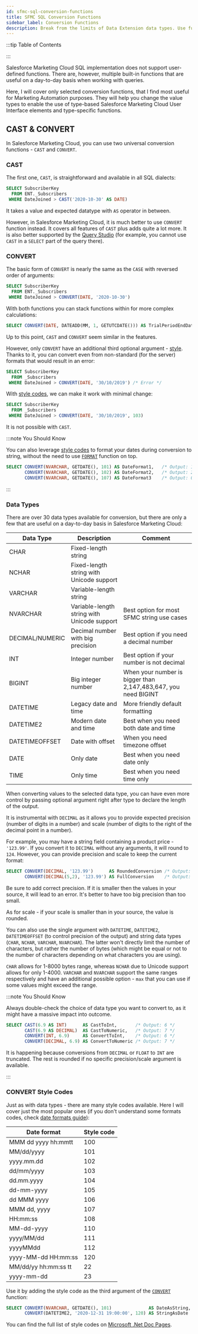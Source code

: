 ```yaml
---
id: sfmc-sql-conversion-functions
title: SFMC SQL Conversion Functions
sidebar_label: Conversion Functions
description: Break from the limits of Data Extension data types. Use full power of SQL to control your values.
---
```



<LeadText content='Break from the limits of source data types. Use the full power of SQL to transform your values.' />

:::tip Table of Contents

<TOCInline toc={toc} />

:::

Salesforce Marketing Cloud SQL implementation does not support user-defined functions. There are, however, multiple built-in functions that are useful on a day-to-day basis when working with queries.

Here, I will cover only selected conversion functions, that I find most useful for Marketing Automation purposes. They will help you change the value types to enable the use of type-based Salesforce Marketing Cloud User Interface elements and type-specific functions.

## CAST & CONVERT

In Salesforce Marketing Cloud, you can use two universal conversion functions - `CAST` and `CONVERT`.

### CAST

The first one, `CAST`, is straightforward and available in all SQL dialects:

```sql {3} title="Find all subscribers that joined after the given date"
SELECT SubscriberKey
  FROM ENT._Subscribers
 WHERE DateJoined > CAST('2020-10-30' AS DATE)
```

It takes a value and expected datatype with `AS` operator in between.

However, in Salesforce Marketing Cloud, it is much better to use `CONVERT` function instead. It covers all features of `CAST` plus adds quite a lot more. It is also better supported by the [Query Studio](./sfmc-sql-basics#query-studio) (for example, you cannot use `CAST` in a `SELECT` part of the query there).

### CONVERT

The basic form of `CONVERT` is nearly the same as the `CASE` with reversed order of arguments:

```sql {3} title="Find all subscribers that joined after the given date"
SELECT SubscriberKey
  FROM ENT._Subscribers
 WHERE DateJoined > CONVERT(DATE, '2020-10-30')
```

With both functions you can stack functions within for more complex calculations:

```sql {2} title="Calculate the end of the trial period and output date only"
SELECT CONVERT(DATE, DATEADD(MM, 1, GETUTCDATE())) AS TrialPeriodEndDate
```

Up to this point, `CAST` and `CONVERT` seem similar in the features.

However, only `CONVERT` have an additional third optional argument - [style](#convert-style-codes). Thanks to it, you can convert even from non-standard (for the server) formats that would result in an error:

```sql {3} title="Converting dd/MM/yyyy format throws 'Could not convert date and/or time from string data type'"
SELECT SubscriberKey
  FROM _Subscribers
 WHERE DateJoined > CONVERT(DATE, '30/10/2019') /* Error */
```

With [style codes](#convert-style-codes), we can make it work with minimal change:

```sql {3} title="Converting dd/MM/yyyy format with appropriate style code"
SELECT SubscriberKey
  FROM _Subscribers
 WHERE DateJoined > CONVERT(DATE, '30/10/2019', 103)
```

It is not possible with `CAST`.

:::note You Should Know

You can also leverage [style codes](#convert-style-codes) to format your dates during conversion to string, without the need to use [`FORMAT`](./sfmc-sql-date-functions.mdx#format-with-dates) function on top.

```sql
SELECT CONVERT(NVARCHAR, GETDATE(), 101) AS DateFormat1,   /* Output: 10/30/2020 */
       CONVERT(NVARCHAR, GETDATE(), 102) AS DateFormat2,   /* Output: 2020.10.30 */
       CONVERT(NVARCHAR, GETDATE(), 107) AS DateFormat3    /* Output: Oct 30, 2020 */
```

:::

### Data Types

There are over 30 data types available for conversion, but there are only a few that are useful on a day-to-day basis in Salesforce Marketing Cloud:

| Data Type | Description | Comment |
| -- | -- | -- |
| CHAR | Fixed-length string | |
| NCHAR | Fixed-length string with Unicode support | |
| VARCHAR | Variable-length string | |
| NVARCHAR | Variable-length string with Unicode support | Best option for most SFMC string use cases |
| DECIMAL/NUMERIC | Decimal number with big precision | Best option if you need a decimal number |
| INT | Integer number | Best option if your number is not decimal |
| BIGINT | Big integer number | When your number is bigger than 2,147,483,647, you need BIGINT |
| DATETIME | Legacy date and time | More friendly default formatting |
| DATETIME2 | Modern date and time | Best when you need both date and time |
| DATETIMEOFFSET | Date with offset | When you need timezone offset |
| DATE | Only date | Best when you need date only |
| TIME | Only time | Best when you need time only |

When converting values to the selected data type, you can have even more control by passing optional argument right after type to declare the length of the output.

It is instrumental with `DECIMAL` as it allows you to provide expected precision (number of digits in a number) and scale (number of digits to the right of the decimal point in a number).

For example, you may have a string field containing a product price - `'123.99'`. If you convert it to `DECIMAL` without any arguments, it will round to `124`. However, you can provide precision and scale to keep the current format:

```sql
SELECT CONVERT(DECIMAL, '123.99')      AS RoundedConversion /* Output: 124 */
       CONVERT(DECIMAL(5,2), '123.99') AS FullConversion    /* Output: 123.99 */
```

Be sure to add correct precision. If it is smaller then the values in your source, it will lead to an error. It's better to have too big precision than too small.

As for scale - if your scale is smaller than in your source, the value is rounded.

You can also use the single argument with `DATETIME`, `DATETIME2`, `DATETIMEOFFSET` (to control precision of the output) and string data types (`CHAR`, `NCHAR`, `VARCHAR`, `NVARCHAR`). The latter won't directly limit the number of characters, but rather the number of bytes (which might be equal or not to the number of characters depending on what characters you are using).

`CHAR` allows for 1-8000 bytes range, whereas `NCHAR` due to Unicode support allows for only 1-4000. `VARCHAR` and `NVARCHAR` support the same ranges respectively and have an additional possible option - `max` that you can use if some values might exceed the range.

:::note You Should Know

Always double-check the choice of data type you want to convert to, as it might have a massive impact into outcome.

```sql title="Different outcomes depending on the output data type"
SELECT CAST(6.9 AS INT)      AS CastToInt,       /* Output: 6 */
       CAST(6.9 AS DECIMAL)  AS CastToNumeric,   /* Output: 7 */
       CONVERT(INT, 6.9)     AS ConvertToInt,    /* Output: 6 */
       CONVERT(DECIMAL, 6.9) AS ConvertToNumeric /* Output: 7 */
```

It is happening because conversions from `DECIMAL` or `FLOAT` to `INT` are truncated. The rest is rounded if no specific precision/scale argument is available.

:::

### CONVERT Style Codes

Just as with data types - there are many style codes available. Here I will cover just the most popular ones (if you don't understand some formats codes, check [date formats guide](./sfmc-sql-date-functions.mdx#custom-date-formats)):

| Date format | Style code |
| -- | -- |
| MMM dd yyyy hh:mmtt | 100 |
| MM/dd/yyyy | 101 |
| yyyy.mm.dd | 102 |
| dd/mm/yyyy | 103 |
| dd.mm.yyyy | 104 |
| dd-mm-yyyy | 105 |
| dd MMM yyyy | 106 |
| MMM dd, yyyy | 107 |
| HH:mm:ss | 108 |
| MM-dd-yyyy | 110 |
| yyyy/MM/dd | 111 |
| yyyyMMdd | 112 |
| yyyy-MM-dd HH:mm:ss | 120 |
| MM/dd/yy hh:mm:ss tt | 22 |
| yyyy-mm-dd| 23 |

Use it by adding the style code as the third argument of the [`CONVERT`](#convert) function:

```sql
SELECT CONVERT(NVARCHAR, GETDATE(), 101)              AS DateAsString,
       CONVERT(DATETIME2, '2020-12-31 19:00:00', 120) AS StringAsDate
```

You can find the full list of style codes on [Microsoft .Net Doc Pages](https://docs.microsoft.com/en-us/sql/t-sql/functions/cast-and-convert-transact-sql?view=sql-server-ver15#date-and-time-styles).


